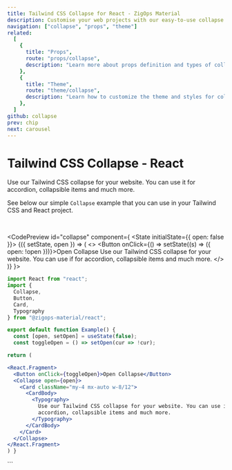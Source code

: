 ```yaml
---
title: Tailwind CSS Collapse for React - ZigOps Material
description: Customise your web projects with our easy-to-use collapse component for Tailwind CSS and React using Material Design guidelines.
navigation: ["collapse", "props", "theme"]
related:
  [
    {
      title: "Props",
      route: "props/collapse",
      description: "Learn more about props definition and types of collapse component.",
    },
    {
      title: "Theme",
      route: "theme/collapse",
      description: "Learn how to customize the theme and styles for collapse component.",
    },
  ]
github: collapse
prev: chip
next: carousel
---
```


# Tailwind CSS Collapse - React

Use our Tailwind CSS collapse for your website. You can use it for accordion, collapsible items and much more.

See below our simple <Code>Collapse</Code> example that you can use in your Tailwind CSS and React project.

<br />

<CodePreview id="collapse" component={
  <State initialState={{ open: false }}>
    <Observe>
      {({ setState, open }) => (
        <>
          <Button onClick={() => setState((s) => ({ open: !open }))}>Open Collapse</Button>
          <Collapse open={open}>
            <Card className="my-4 w-8/12 mx-auto">
              <CardBody>
                <Typography>
                  Use our Tailwind CSS collapse for your website. You can use if for accordion, collapsible items and much more.
                </Typography>
              </CardBody> 
            </Card>
          </Collapse>
        </>
      )}
    </Observe>
  </State>
}>
```jsx
import React from "react";
import {
  Collapse,
  Button,
  Card,
  Typography
} from "@zigops-material/react";

export default function Example() {
  const [open, setOpen] = useState(false);
  const toggleOpen = () => setOpen(cur => !cur);

return (

<React.Fragment>
  <Button onClick={toggleOpen}>Open Collapse</Button>
  <Collapse open={open}>
    <Card className="my-4 mx-auto w-8/12">
      <CardBody>
        <Typography>
          Use our Tailwind CSS collapse for your website. You can use if for
          accordion, collapsible items and much more.
        </Typography>
      </CardBody>
    </Card>
  </Collapse>
</React.Fragment>
) }

```
</CodePreview>


<span id="props" className="scroll-mt-48" />
<span id="theme" className="scroll-mt-48" />
```
